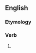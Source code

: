 ==English==

===Etymology===
{{suffix|dip|eth|lang=en}}

===Verb===
{{head|en|verb form}}

# {{en-archaic third-person singular of|dip}}